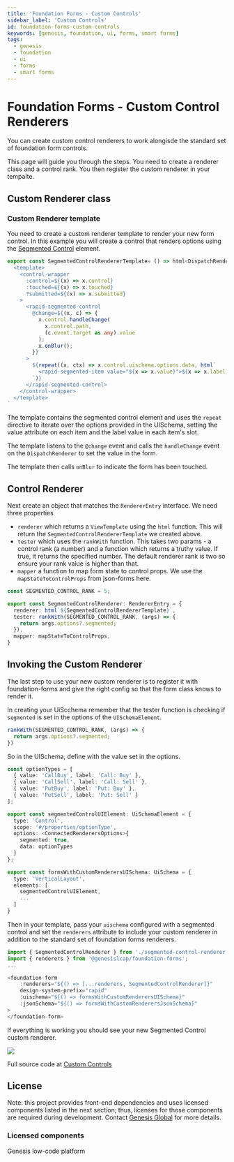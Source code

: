 ---
title: 'Foundation Forms - Custom Controls'
sidebar_label: 'Custom Controls'
id: foundation-forms-custom-controls
keywords: [genesis, foundation, ui, forms, smart forms]
tags:
  - genesis
  - foundation
  - ui
  - forms
  - smart forms
---

# Foundation Forms - Custom Control Renderers

You can create custom control renderers to work alongisde the standard set of foundation form controls.

This page will guide you through the steps. You need to create a renderer class and a control rank. You then register the custom renderer in your tempalte.

## Custom Renderer class

### Custom Renderer template

You need to create a custom renderer template to render your new form control. In this example you will create a control that renders options using the [Segmented Control](https://learn.genesis.global/docs/web/web-components/form/segmented-control/?_highlight=segment) element.


```ts
export const SegmentedControlRendererTemplate= () => html<DispatchRenderer>`
  <template>
    <control-wrapper
      :control=${(x) => x.control}
      :touched=${(x) => x.touched}
      ?submitted=${(x) => x.submitted}
    >
      <rapid-segmented-control
        @change=${(x, c) => {
          x.control.handleChange(
            x.control.path,
            (c.event.target as any).value
          );
          x.onBlur();
        }}
      >
        ${repeat((x, ctx) => x.control.uischema.options.data, html`
          <rapid-segmented-item value="${x => x.value}">${x => x.label}</rapid-segmented-item>
        `)}
      </rapid-segmented-control>
    </control-wrapper>
  </template>
`
```

The template contains the segmented control element and uses the `repeat` directive to iterate over the options provided in the UISchema, setting the value attribute on each item and the label value in each item's slot.

The template listens to the `@change` event and calls the `handleChange` event on the `DispatchRenderer` to set the value in the form.

The template then calls `onBlur` to indicate the form has been touched.

## Control Renderer

Next create an object that matches the `RendererEntry` interface. We need three properties

- `renderer` which returns a `ViewTemplate` using the `html` function. This will return the `SegmentedControlRendererTemplate` we created above.
- `tester` which uses the `rankWith` function. This takes two params - a control rank (a number) and a function which returns a truthy value. If true, it returns the specified number. The default renderer rank is two so ensure your rank value is higher than that.
- `mapper` a function to map form state to control props. We use the `mapStateToControlProps` from json-forms here.

```ts
const SEGMENTED_CONTROL_RANK = 5;

export const SegmentedControlRenderer: RendererEntry = {
  renderer: html`${SegmentedControlRendererTemplate}`,
  tester: rankWith(SEGMENTED_CONTROL_RANK, (args) => {
    return args.options?.segmented;
  }),
  mapper: mapStateToControlProps,
}

```

## Invoking the Custom Renderer

The last step to use your new custom renderer is to register it with foundation-forms and give the right config so that the form class knows to render it.

In creating your UiScchema remember that the tester function is checking if `segmented` is set in the options of the `UISchemaElement`.

```ts
rankWith(SEGMENTED_CONTROL_RANK, (args) => {
  return args.options?.segmented;
})
```

So in the UISchema, define with the value set in the options.

```ts
const optionTypes = [
  { value: 'CallBuy', label: 'Call: Buy' },
  { value: 'CallSell', label: 'Call: Sell' },
  { value: 'PutBuy', label: 'Put: Buy' },
  { value: 'PutSell', label: 'Put: Sell' }
];

export const segmentedControlUIElement: UiSchemaElement = {
  type: 'Control',
  scope: '#/properties/optionType',
  options: <ConnectedRenderersOptions>{
    segmented: true,
    data: optionTypes
  }
};

export const formsWithCustomRenderersUISchema: UiSchema = {
  type: 'VerticalLayout',
  elements: [
    segmentedControlUIElement,
    ...
  ]
}
```

Then in your template, pass your `uischema` configured with a segmented control and set the `renderers` attribute to include your custom renderer in addition to the standard set of foundation forms renderers.


```ts
import { SegmentedControlRenderer } from './segmented-control-renderer';
import { renderers } from '@genesislcap/foundation-forms';
...

<foundation-form
    :renderers="${() => [...renderers, SegmentedControlRenderer]}"
    design-system-prefix="rapid"
    :uischema="${() => formsWithCustomRenderersUISchema}"
    :jsonSchema="${() => formsWithCustomRenderersJsonSchema}"
>
</foundation-form>
```

If everything is working you should see your new Segmented Control custom renderer.

![](/img/smart-forms/segmented-control-renderer.png)

Full source code at [Custom Controls](https://github.com/genesiscommunitysuccess/form-examples/tree/main/client/src/routes/forms-with-custom-renderers)

## License

Note: this project provides front-end dependencies and uses licensed components listed in the next section; thus, licenses for those components are required during development. Contact [Genesis Global](https://genesis.global/contact-us/) for more details.

### Licensed components
Genesis low-code platform
